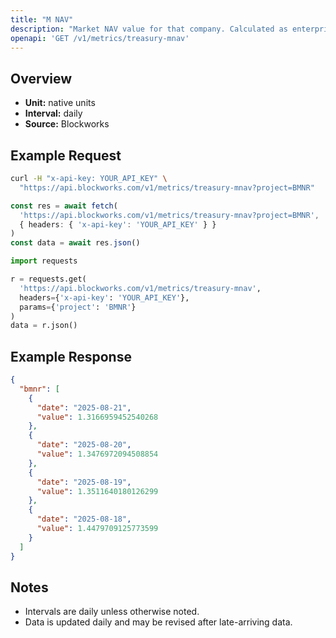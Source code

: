 ```yaml
---
title: "M NAV"
description: "Market NAV value for that company. Calculated as enterprise value / NAV"
openapi: 'GET /v1/metrics/treasury-mnav'
---
```


## Overview

- **Unit:** native units
- **Interval:** daily
- **Source:** Blockworks

## Example Request

<CodeGroup>

```bash cURL
curl -H "x-api-key: YOUR_API_KEY" \
  "https://api.blockworks.com/v1/metrics/treasury-mnav?project=BMNR"
```

```typescript TypeScript
const res = await fetch(
  'https://api.blockworks.com/v1/metrics/treasury-mnav?project=BMNR',
  { headers: { 'x-api-key': 'YOUR_API_KEY' } }
)
const data = await res.json()
```

```python Python
import requests

r = requests.get(
  'https://api.blockworks.com/v1/metrics/treasury-mnav',
  headers={'x-api-key': 'YOUR_API_KEY'},
  params={'project': 'BMNR'}
)
data = r.json()
```

</CodeGroup>

## Example Response

```json
{
  "bmnr": [
    {
      "date": "2025-08-21",
      "value": 1.3166959452540268
    },
    {
      "date": "2025-08-20",
      "value": 1.3476972094508854
    },
    {
      "date": "2025-08-19",
      "value": 1.3511640180126299
    },
    {
      "date": "2025-08-18",
      "value": 1.4479709125773599
    }
  ]
}
```

## Notes
- Intervals are daily unless otherwise noted.
- Data is updated daily and may be revised after late-arriving data.

